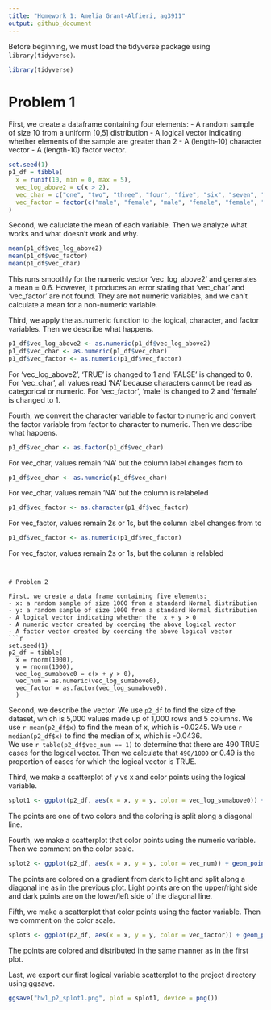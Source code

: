 ```yaml
---
title: "Homework 1: Amelia Grant-Alfieri, ag3911"
output: github_document
---
```



Before beginning, we must load the tidyverse package using `library(tidyverse)`.

```r
library(tidyverse)
```

# Problem 1

First, we create a dataframe containing four elements:
- A random sample of size 10 from a uniform [0,5] distribution
- A logical vector indicating whether elements of the sample are greater than 2
- A (length-10) character vector
- A (length-10) factor vector. 
```r
set.seed(1)
p1_df = tibble(
  x = runif(10, min = 0, max = 5),
  vec_log_above2 = c(x > 2),
  vec_char = c("one", "two", "three", "four", "five", "six", "seven", "eight", "nine", "ten"),
  vec_factor = factor(c("male", "female", "male", "female", "female", "female", "female", "male", "male", "female"))
)
```


Second, we caluclate the mean of each variable. Then we analyze what works and what doesn't work and why.
```r
mean(p1_df$vec_log_above2)
mean(p1_df$vec_factor)
mean(p1_df$vec_char)
```
This runs smoothly for the numeric vector 'vec_log_above2' and generates a mean = 0.6. However, it produces an error stating that 'vec_char' and 'vec_factor' are not found. They are not numeric variables, and we can't calculate a mean for a non-numeric variable. 


Third, we apply the as.numeric function to the logical, character, and factor variables. Then we describe what happens.
```r
p1_df$vec_log_above2 <- as.numeric(p1_df$vec_log_above2)
p1_df$vec_char <- as.numeric(p1_df$vec_char)
p1_df$vec_factor <- as.numeric(p1_df$vec_factor)
```
For 'vec_log_above2', 'TRUE' is changed to 1 and 'FALSE' is changed to 0.
For 'vec_char', all values read 'NA' because characters cannot be read as categorical or numeric.
For 'vec_factor', 'male' is changed to 2 and 'female' is changed to 1.  


Fourth, we convert the character variable to factor to numeric and convert the factor variable from factor to character to numeric. Then we describe what happens. 
```r
p1_df$vec_char <- as.factor(p1_df$vec_char)
```
For vec_char, values remain 'NA' but the column label changes from <dbl> to <fct>
```r
p1_df$vec_char <- as.numeric(p1_df$vec_char)
```
For vec_char, values remain 'NA' but the column is relabeled <dbl>
```r
p1_df$vec_factor <- as.character(p1_df$vec_factor)
```
For vec_factor, values remain 2s or 1s, but the column label changes from <dbl> to <chr>
```r
p1_df$vec_factor <- as.numeric(p1_df$vec_factor)
```
For vec_factor, values remain 2s or 1s, but the column is relabled <dbl>
```


# Problem 2

First, we create a data frame containing five elements:
- x: a random sample of size 1000 from a standard Normal distribution
- y: a random sample of size 1000 from a standard Normal distribution
- A logical vector indicating whether the  x + y > 0
- A numeric vector created by coercing the above logical vector
- A factor vector created by coercing the above logical vector
```r
set.seed(1)
p2_df = tibble(
  x = rnorm(1000),
  y = rnorm(1000),
  vec_log_sumabove0 = c(x + y > 0),
  vec_num = as.numeric(vec_log_sumabove0),
  vec_factor = as.factor(vec_log_sumabove0),
  )
```

Second, we describe the vector. We use `p2_df` to find the size of the dataset, which is 5,000 values made up of 1,000 rows and 5 columns. We use `r mean(p2_df$x)` to find the mean of x, which is -0.0245. 
We use `r median(p2_df$x)` to find the median of x, which is -0.0436.  
We use `r table(p2_df$vec_num == 1)` to determine that there are 490 TRUE cases for the logical vector. Then we calculate that `490/1000` or 0.49 is the proportion of cases for which the logical vector is TRUE.


Third, we make a scatterplot of y vs x and color points using the logical variable.
```r
splot1 <- ggplot(p2_df, aes(x = x, y = y, color = vec_log_sumabove0)) + geom_point()
```
The points are one of two colors and the coloring is split along a diagonal line. 

Fourth, we make a scatterplot that color points using the numeric variable. Then we comment on the color scale. 
```r
splot2 <- ggplot(p2_df, aes(x = x, y = y, color = vec_num)) + geom_point()
```
The points are colored on a gradient from dark to light and split along a diagonal ine as in the previous plot. Light points are on the upper/right side and dark points are on the lower/left side of the diagonal line. 

Fifth, we make a scatterplot that color points using the factor variable. Then we comment on the color scale.
```r
splot3 <- ggplot(p2_df, aes(x = x, y = y, color = vec_factor)) + geom_point()
```
The points are colored and distributed in the same manner as in the first plot. 

Last, we export our first logical variable scatterplot to the project directory using ggsave.
```r
ggsave("hw1_p2_splot1.png", plot = splot1, device = png())
```




